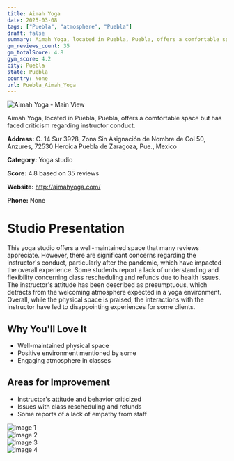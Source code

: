 ```yaml
---
title: Aimah Yoga
date: 2025-03-08
tags: ["Puebla", "atmosphere", "Puebla"]  
draft: false
summary: Aimah Yoga, located in Puebla, Puebla, offers a comfortable space but has faced criticism regarding instructor conduct.
gm_reviews_count: 35
gm_totalScore: 4.8
gym_score: 4.2
city: Puebla
state: Puebla
country: None
url: Puebla_Aimah_Yoga
---
```


<div className="aspect-[16/9] relative my-8">
  <img 
    src="https://lh5.googleusercontent.com/p/AF1QipPMTUHgjY_oPAcuX0hFNU0BIehKHCYfRBTwSFp5=w1920-h1080-k-no"
    alt="Aimah Yoga - Main View"
    className="object-cover absolute inset-0 w-full h-full rounded-lg"
  />
</div>

Aimah Yoga, located in Puebla, Puebla, offers a comfortable space but has faced criticism regarding instructor conduct.

**Address:** C. 14 Sur 3928, Zona Sin Asignación de Nombre de Col 50, Anzures, 72530 Heroica Puebla de Zaragoza, Pue., Mexico

**Category:** Yoga studio

**Score:** 4.8 based on 35 reviews

**Website:** http://aimahyoga.com/

**Phone:** None

# Studio Presentation

This yoga studio offers a well-maintained space that many reviews appreciate. However, there are significant concerns regarding the instructor's conduct, particularly after the pandemic, which have impacted the overall experience. Some students report a lack of understanding and flexibility concerning class rescheduling and refunds due to health issues. The instructor's attitude has been described as presumptuous, which detracts from the welcoming atmosphere expected in a yoga environment. Overall, while the physical space is praised, the interactions with the instructor have led to disappointing experiences for some clients.

## Why You'll Love It

- Well-maintained physical space
- Positive environment mentioned by some
- Engaging atmosphere in classes

## Areas for Improvement

- Instructor's attitude and behavior criticized
- Issues with class rescheduling and refunds
- Some reports of a lack of empathy from staff

<div className="grid grid-cols-1 xl:grid-cols-2 gap-4 my-8">
<div className="aspect-[4/3] relative"><img src="https://lh3.googleusercontent.com/p/AF1QipPP5ber6cIGcniKNlX1ABg2_mfSHSPqsnl7IViO=w1920-h1080-k-no" alt="Image 1" className="object-cover absolute inset-0 w-full h-full rounded-lg" /></div>
<div className="aspect-[4/3] relative"><img src="https://lh5.googleusercontent.com/p/AF1QipOJ3nGvBsj31kmpCpvGQJ8zdVmmcdm8G5IHcOmY=w1920-h1080-k-no" alt="Image 2" className="object-cover absolute inset-0 w-full h-full rounded-lg" /></div>
<div className="aspect-[4/3] relative"><img src="https://lh5.googleusercontent.com/p/AF1QipNZ6HrpenPhkp40eS1JnO2DVr7h8WEMmG8YOAtY=w1920-h1080-k-no" alt="Image 3" className="object-cover absolute inset-0 w-full h-full rounded-lg" /></div>
<div className="aspect-[4/3] relative"><img src="https://lh3.googleusercontent.com/gps-cs-s/AB5caB_XrsEjKj7xGmTuZbIpQanBSRQnX0g5u7lor1iAyvHQVwuOhclZFUei_Wd7-7oNt_sxcqOLBON5NfyoOvefjoqc_hM5MaEUe-ODUsHX_2YnbqpGX6_sxvAwr_b7xptH4vwp_K7L=w1920-h1080-k-no" alt="Image 4" className="object-cover absolute inset-0 w-full h-full rounded-lg" /></div>
</div>